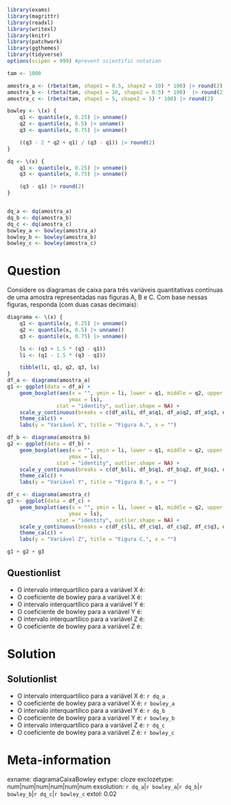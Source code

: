 ```r
library(exams)
library(magrittr)
library(readxl)
library(writexl)
library(knitr)
library(patchwork)
library(ggthemes)
library(tidyverse)
options(scipen = 999) #prevent scientific notation

tam <- 1000

amostra_a <- (rbeta(tam, shape1 = 0.5, shape2 = 10) * 100) |> round(2)
amostra_b <- (rbeta(tam, shape1 = 10, shape2 = 0.5) * 100)  |> round(2)
amostra_c <- (rbeta(tam, shape1 = 5, shape2 = 5) * 100) |> round(2)

bowley <- \(x) {
    q1 <- quantile(x, 0.25) |> unname()
    q2 <- quantile(x, 0.5) |> unname()
    q3 <- quantile(x, 0.75) |> unname()

    ((q3 - 2 * q2 + q1) / (q3 - q1)) |> round(2)
}

dq <- \(x) {
    q1 <- quantile(x, 0.25) |> unname()
    q3 <- quantile(x, 0.75) |> unname()

    (q3 - q1) |> round(2)
}


dq_a <- dq(amostra_a)
dq_b <- dq(amostra_b)
dq_c <- dq(amostra_c)
bowley_a <- bowley(amostra_a)
bowley_b <- bowley(amostra_b)
bowley_c <- bowley(amostra_c)

```

Question
========

Considere os diagramas de caixa para três variáveis quantitativas contínuas de uma amostra representadas nas figuras A, B e C. Com base nessas figuras, responda (com duas casas decimais):

```r
diagrama <- \(x) {
    q1 <- quantile(x, 0.25) |> unname()
    q2 <- quantile(x, 0.5) |> unname()
    q3 <- quantile(x, 0.75) |> unname()

    ls <- (q3 + 1.5 * (q3 - q1))
    li <- (q1 - 1.5 * (q3 - q1))

    tibble(li, q1, q2, q3, ls)
}
df_a <- diagrama(amostra_a)
g1 <- ggplot(data = df_a) +
    geom_boxplot(aes(x = "", ymin = li, lower = q1, middle = q2, upper = q3,
                    ymax = ls),
                stat = "identity", outlier.shape = NA) +
    scale_y_continuous(breaks = c(df_a$li, df_a$q1, df_a$q2, df_a$q3, df_a$ls)) +
    theme_calc() +
    labs(y = "Variável X", title = "Figura A.", x = "")

df_b <- diagrama(amostra_b)
g2 <- ggplot(data = df_b) +
    geom_boxplot(aes(x = "", ymin = li, lower = q1, middle = q2, upper = q3,
                    ymax = ls),
                stat = "identity", outlier.shape = NA) +
    scale_y_continuous(breaks = c(df_b$li, df_b$q1, df_b$q2, df_b$q3, df_b$ls)) +
    theme_calc() +
    labs(y = "Variável Y", title = "Figura B.", x = "")

df_c <- diagrama(amostra_c)
g3 <- ggplot(data = df_c) +
    geom_boxplot(aes(x = "", ymin = li, lower = q1, middle = q2, upper = q3,
                    ymax = ls),
                stat = "identity", outlier.shape = NA) +
    scale_y_continuous(breaks = c(df_c$li, df_c$q1, df_c$q2, df_c$q3, df_c$ls)) +
    theme_calc() +
    labs(y = "Variável Z", title = "Figura C.", x = "")

g1 + g2 + g3
```

Questionlist
------------

* O intervalo interquartílico para a variável X é: 
* O coeficiente de bowley para a variável X é: 
* O intervalo interquartílico para a variável Y é: 
* O coeficiente de bowley para a variável Y é: 
* O intervalo interquartílico para a variável Z é: 
* O coeficiente de bowley para a variável Z é: 

Solution
========
Solutionlist
------------
* O intervalo interquartílico para a variável X é: `r dq_a`
* O coeficiente de bowley para a variável X é: `r bowley_a`
* O intervalo interquartílico para a variável Y é: `r dq_b`
* O coeficiente de bowley para a variável Y é: `r bowley_b`
* O intervalo interquartílico para a variável Z é: `r dq_c`
* O coeficiente de bowley para a variável Z é: `r bowley_c`

Meta-information
================
exname: diagramaCaixaBowley
extype: cloze
exclozetype: num|num|num|num|num|num
exsolution: `r dq_a`|`r bowley_a`|`r dq_b`|`r bowley_b`|`r dq_c`|`r bowley_c`
extol: 0.02
